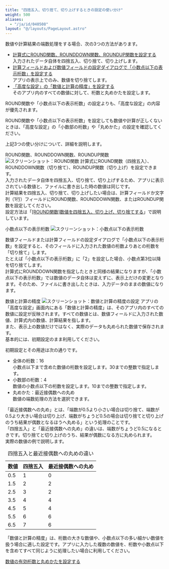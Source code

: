 ```yaml
---
title: "四捨五入、切り捨て、切り上げするときの設定の使い分け"
weight: 500
aliases:
  - "/ja/id/040508"
layout: "@/layouts/PageLayout.astro"
---
```




数値や計算結果の端数処理をする場合、次の3つの方法があります。

* [計算式にROUND関数、ROUNDDOWN関数、ROUNDUP関数を設定する](#autocalc_rounding_10)  
  入力されたデータ自体を四捨五入、切り捨て、切り上げします。
* [計算フィールドおよび数値フィールドの設定ダイアログで「小数点以下の表示桁数」を設定する](#autocalc_rounding_20)  
  アプリの表示上でのみ、数値を切り捨てします。
* [「高度な設定」の「数値と計算の精度」を設定する](#autocalc_rounding_30)  
  そのアプリ内のすべての数値に対して、桁数と丸めかたを設定します。

<Note>


ROUND関数や「小数点以下の表示桁数」の設定よりも、「高度な設定」の内容が優先されます。  

ROUND関数や「小数点以下の表示桁数」を設定しても数値や計算が正しくないときは、「高度な設定」の「小数部の桁数」や「丸めかた」の設定を確認してください。


</Note>

上記3つの使い分けについて、詳細を説明します。

<Heading id="autocalc_rounding_10">ROUND関数、ROUNDDOWN関数、ROUNDUP関数</Heading>
<Img src="/k/kintone/img-ja/round_function_01.png" alt="スクリーンショット：ROUND関数" />
計算式にROUND関数（四捨五入）、ROUNDDOWN関数（切り捨て）、ROUNDUP関数（切り上げ）を設定できます。  
入力されたデータ自体を四捨五入、切り捨て、切り上げするため、アプリに表示されている数値と、ファイルに書き出した時の数値は同じです。  
計算結果を四捨五入、切り捨て、切り上げしたい場合は、計算フィールドか文字列（1行）フィールドにROUND関数、ROUNDDOWN関数、またはROUNDUP関数を設定してください。  
設定方法は「[[ROUND関数]数値を四捨五入、切り上げ、切り捨てする](/k/ja/id/040507.html)」で説明しています。

<Heading id="autocalc_rounding_20">小数点以下の表示桁数</Heading>
<Img src="/k/kintone/img-ja/rounding_03.png" alt="スクリーンショット：小数点以下の表示桁数" />

数値フィールドまたは計算フィールドの設定ダイアログで「小数点以下の表示桁数」を設定すると、そのフィールドに入力された数値の桁数よりあとの桁数を「切り捨て」します。  
たとえば「小数点以下の表示桁数」に「2」を設定した場合、小数点第3位以降を切り捨てします。  
計算式にROUNDDOWN関数を指定したときと同様の結果になりますが、「小数点以下の表示桁数」では数値のデータ自体は変えずに、表示上だけの変更となります。そのため、ファイルに書き出したときは、入力データのままの数値になります。

<Heading id="autocalc_rounding_30">数値と計算の精度</Heading>
<Img src="/k/kintone/img-ja/rounding_02.png" alt="スクリーンショット：数値と計算の精度の設定" />
アプリの「高度な設定」画面内にある「数値と計算の精度」は、そのアプリ内のすべての数値に設定が反映されます。すべての数値とは、数値フィールドに入力された数値、計算式内の数値、計算結果を指します。  
また、表示上の数値だけではなく、実際のデータも丸められた数値で保存されます。  
基本的には、初期設定のまま利用してください。

初期設定とその用途は次の通りです。

* 全体の桁数：16  
  小数点以下まで含めた数値の桁数を設定します。30までの整数で指定します。
* 小数部の桁数：4  
  数値の小数点以下の桁数を設定します。10までの整数で指定します。
* 丸めかた：最近接偶数への丸め  
  数値の端数処理の方法を選択できます。

「最近接偶数への丸め」とは、「端数が0.5より小さい場合は切り捨て、端数が0.5より大きい場合は切り上げ、端数がちょうど0.5の場合は切り捨てと切り上げのうち結果が偶数となるほうへ丸める」という処理のことです。  
「四捨五入」と「最近接偶数への丸め」の違いは、端数がちょうど0.5になるときです。切り捨てと切り上げのうち、結果が偶数になる方に丸められます。  
実際の数値の例で説明します。

<table>
 <caption>四捨五入と最近接偶数への丸めの違い</caption>
    <thead>
        <tr>
            <th>数値</th>
            <th>四捨五入</th>
            <th>最近接偶数への丸め</th>
        </tr>
    </thead>
    <tbody>
        <tr>
            <td>0.5</td>
            <td>1</td>
            <td>0</td>
        </tr>
        <tr>
            <td>1.5</td>
            <td>2</td>
            <td>2</td>
        </tr>
        <tr>
            <td>2.5</td>
            <td>3</td>
            <td>2</td>
        </tr>
        <tr>
            <td>3.5</td>
            <td>4</td>
            <td>4</td>
        </tr>
        <tr>
            <td>4.5</td>
            <td>5</td>
            <td>4</td>
        </tr>
        <tr>
            <td>5.5</td>
            <td>6</td>
            <td>6</td>
        </tr>
        <tr>
            <td>6.5</td>
            <td>7</td>
            <td>6</td>
        </tr>
    </tbody>
</table>

「数値と計算の精度」は、桁数の大きな数値や、小数点以下の多い細かい数値を扱う場合に適した設定です。アプリに入力した複数の数値を、桁数や小数点以下を含めてすべて同じように処理したい場合に利用してください。

<Reference>

[数値の有効桁数と丸めかたを設定する](/k/ja/id/040482.html)


</Reference>
